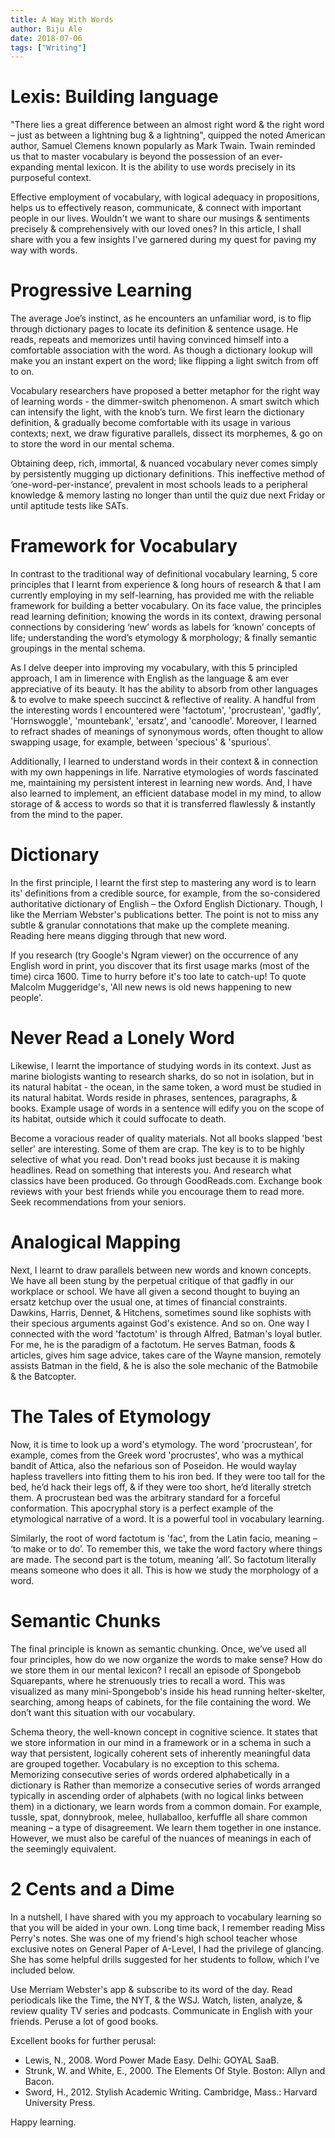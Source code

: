 ```yaml
---
title: A Way With Words
author: Biju Ale
date: 2018-07-06
tags: ["Writing"]
---
```


# Lexis: Building language

"There lies a great difference between an almost right word & the right word – just as between a lightning bug & a lightning", quipped the noted American author, Samuel Clemens known popularly as Mark Twain. Twain reminded us that to master vocabulary is beyond the possession of an ever-expanding mental lexicon. It is the ability to use words precisely in its purposeful context.

Effective employment of vocabulary, with logical adequacy in propositions, helps us to effectively reason, communicate, & connect with important people in our lives. Wouldn't we want to share our musings & sentiments precisely & comprehensively with our loved ones? In this article, I shall share with you a few insights I've garnered during my quest for paving my way with words.

# Progressive Learning

The average Joe’s instinct, as he encounters an unfamiliar word, is to flip through dictionary pages to locate its definition & sentence usage. He reads, repeats and memorizes until having convinced himself into a comfortable association with the word. As though a dictionary lookup will make you an instant expert on the word; like flipping a light switch from off to on.

Vocabulary researchers have proposed a better metaphor for the right way of learning words - the dimmer-switch phenomenon. A smart switch which can intensify the light, with the knob’s turn. We first learn the dictionary definition, & gradually become comfortable with its usage in various contexts; next, we draw figurative parallels, dissect its morphemes, & go on to store the word in our mental schema.

Obtaining deep, rich, immortal, & nuanced vocabulary never comes simply by persistently mugging up dictionary definitions. This ineffective method of ‘one-word-per-instance’, prevalent in most schools leads to a peripheral knowledge & memory lasting no longer than until the quiz due next Friday or until aptitude tests like SATs.

# Framework for Vocabulary

In contrast to the traditional way of definitional vocabulary learning, 5 core principles that I learnt from experience & long hours of research & that I am currently employing in my self-learning, has provided me with the reliable framework for building a better vocabulary. On its face value, the principles read learning definition; knowing the words in its context, drawing personal connections by considering ‘new’ words as labels for ‘known’ concepts of life; understanding the word’s etymology & morphology; & finally semantic groupings in the mental schema.

As I delve deeper into improving my vocabulary, with this 5 principled approach, I am in limerence with English as the language & am ever appreciative of its beauty. It has the ability to absorb from other languages & to evolve to make speech succinct & reflective of reality. A handful from the interesting words I encountered were 'factotum', 'procrustean', 'gadfly', 'Hornswoggle', 'mountebank', 'ersatz', and 'canoodle'. Moreover, I learned to refract shades of meanings of synonymous words, often thought to allow swapping usage, for example, between 'specious' & 'spurious'.

Additionally, I learned to understand words in their context & in connection with my own happenings in life. Narrative etymologies of words fascinated me, maintaining my persistent interest in learning new words. And, I have also learned to implement, an efficient database model in my mind, to allow storage of & access to words so that it is transferred flawlessly & instantly from the mind to the paper.

# Dictionary

In the first principle, I learnt the first step to mastering any word is to learn its' definitions from a credible source, for example, from the so-considered authoritative dictionary of English – the Oxford English Dictionary. Though, I like the Merriam Webster's publications better. The point is not to miss any subtle & granular connotations that make up the complete meaning. Reading here means digging through that new word.

If you research (try Google's Ngram viewer) on the occurrence of any English word in print, you discover that its first usage marks (most of the time) circa 1600. Time to hurry before it's too late to catch-up! To quote Malcolm Muggeridge's, 'All new news is old news happening to new people'.

# Never Read a Lonely Word

Likewise, I learnt the importance of studying words in its context. Just as marine biologists wanting to research sharks, do so not in isolation, but in its natural habitat - the ocean, in the same token, a word must be studied in its natural habitat. Words reside in phrases, sentences, paragraphs, & books. Example usage of words in a sentence will edify you on the scope of its habitat, outside which it could suffocate to death.

Become a voracious reader of quality materials. Not all books slapped 'best seller' are interesting. Some of them are crap. The key is to to be highly selective of what you read. Don't read books just because it is making headlines. Read on something that interests you. And research what classics have been produced. Go through GoodReads.com. Exchange book reviews with your best friends while you encourage them to read more. Seek recommendations from your seniors.

# Analogical Mapping

Next, I learnt to draw parallels between new words and known concepts. We have all been stung by the perpetual critique of that gadfly in our workplace or school. We have all given a second thought to buying an ersatz ketchup over the usual one, at times of financial constraints. Dawkins, Harris, Dennet, & Hitchens, sometimes sound like sophists with their specious arguments against God's existence. And so on. One way I connected with the word 'factotum' is through Alfred, Batman's loyal butler. For me, he is the paradigm of a factotum. He serves Batman, foods & articles, gives him sage advice, takes care of the Wayne mansion, remotely assists Batman in the field, & he is also the sole mechanic of the Batmobile & the Batcopter.

# The Tales of Etymology

Now, it is time to look up a word's etymology. The word 'procrustean', for example, comes from the Greek word 'procrustes', who was a mythical bandit of Attica, also the nefarious son of Poseidon. He would waylay hapless travellers into fitting them to his iron bed. If they were too tall for the bed, he’d hack their legs off, & if they were too short, he’d literally stretch them. A procrustean bed was the arbitrary standard for a forceful conformation. This apocryphal story is a perfect example of the etymological narrative of a word. It is a powerful tool in vocabulary learning.

Similarly, the root of word factotum is 'fac', from the Latin facio, meaning – ‘to make or to do’. To remember this, we take the word factory where things are made. The second part is the totum, meaning ‘all’. So factotum literally means someone who does it all. This is how we study the morphology of a word.

# Semantic Chunks

The final principle is known as semantic chunking. Once, we’ve used all four principles, how do we now organize the words to make sense? How do we store them in our mental lexicon? I recall an episode of Spongebob Squarepants, where he strenuously tries to recall a word. This was visualized as many mini-Spongebob's inside his head running helter-skelter, searching, among heaps of cabinets, for the file containing the word. We don’t want this situation with our vocabulary.

Schema theory, the well-known concept in cognitive science. It states that we store information in our mind in a framework or in a schema in such a way that persistent, logically coherent sets of inherently meaningful data are grouped together. Vocabulary is no exception to this schema. Memorizing consecutive series of words ordered alphabetically in a dictionary is Rather than memorize a consecutive series of words arranged typically in ascending order of alphabets (with no logical links between them) in a dictionary, we learn words from a common domain. For example, tussle, spat, donnybrook, melee, hullaballoo, kerfuffle all share common meaning – a type of disagreement. We learn them together in one instance. However, we must also be careful of the nuances of meanings in each of the seemingly equivalent.

# 2 Cents and a Dime

In a nutshell, I have shared with you my approach to vocabulary learning so that you will be aided in your own. Long time back, I remember reading Miss Perry's notes. She was one of my friend's high school teacher whose exclusive notes on General Paper of A-Level, I had the privilege of glancing. She has some helpful drills suggested for her students to follow, which I've included below.

Use Merriam Webster's app & subscribe to its word of the day.
Read periodicals like the Time, the NYT, & the WSJ.
Watch, listen, analyze, & review quality TV series and podcasts.
Communicate in English with your friends.
Peruse a lot of good books.

Excellent books for further perusal:

- Lewis, N., 2008. Word Power Made Easy. Delhi: GOYAL SaaB.
- Strunk, W. and White, E., 2000. The Elements Of Style. Boston: Allyn and Bacon.
- Sword, H., 2012. Stylish Academic Writing. Cambridge, Mass.: Harvard University Press.

Happy learning.
